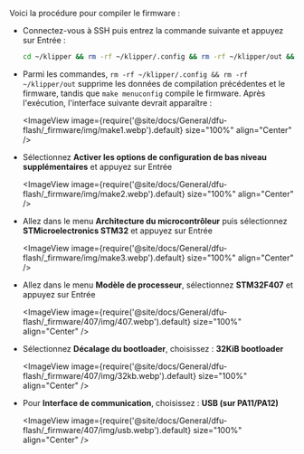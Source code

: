 Voici la procédure pour compiler le firmware :
* Connectez-vous à SSH puis entrez la commande suivante et appuyez sur Entrée :

    ```bash
    cd ~/klipper && rm -rf ~/klipper/.config && rm -rf ~/klipper/out && make menuconfig
    ```

* Parmi les commandes, `rm -rf ~/klipper/.config && rm -rf ~/klipper/out` supprime les données de compilation précédentes et le firmware, tandis que `make menuconfig` compile le firmware. Après l'exécution, l'interface suivante devrait apparaître :

    <ImageView image={require('@site/docs/General/dfu-flash/_firmware/img/make1.webp').default} size="100%" align="Center" />

* Sélectionnez **Activer les options de configuration de bas niveau supplémentaires** et appuyez sur Entrée

    <ImageView image={require('@site/docs/General/dfu-flash/_firmware/img/make2.webp').default} size="100%" align="Center" />

* Allez dans le menu **Architecture du microcontrôleur** puis sélectionnez **STMicroelectronics STM32** et appuyez sur Entrée

    <ImageView image={require('@site/docs/General/dfu-flash/_firmware/img/make3.webp').default} size="100%" align="Center" />

* Allez dans le menu **Modèle de processeur**, sélectionnez **STM32F407** et appuyez sur Entrée

    <ImageView image={require('@site/docs/General/dfu-flash/_firmware/407/img/407.webp').default} size="100%" align="Center" />

* Sélectionnez **Décalage du bootloader**, choisissez : **32KiB bootloader**

    <ImageView image={require('@site/docs/General/dfu-flash/_firmware/407/img/32kb.webp').default} size="100%" align="Center" />

* Pour **Interface de communication**, choisissez : **USB (sur PA11/PA12)**

    <ImageView image={require('@site/docs/General/dfu-flash/_firmware/407/img/usb.webp').default} size="100%" align="Center" />
